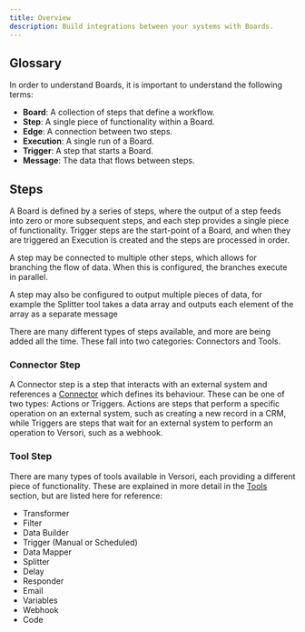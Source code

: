 ```yaml
---
title: Overview
description: Build integrations between your systems with Boards.
---
```



<BoardsOverview />

## Glossary

In order to understand Boards, it is important to understand the following terms:

-   **Board**: A collection of steps that define a workflow.
-   **Step**: A single piece of functionality within a Board.
-   **Edge**: A connection between two steps.
-   **Execution**: A single run of a Board.
-   **Trigger**: A step that starts a Board.
-   **Message**: The data that flows between steps.

## Steps

A Board is defined by a series of steps, where the output of a step feeds into zero or more subsequent steps, and each
step provides a single piece of functionality. Trigger steps are the start-point of a Board, and when they are triggered
an Execution is created and the steps are processed in order.

A step may be connected to multiple other steps, which allows for branching the flow of data. When this is configured,
the branches execute in parallel.

A step may also be configured to output multiple pieces of data, for example the Splitter tool takes a data array and
outputs each element of the array as a separate message

There are many different types of steps available, and more are being added all the time. These fall into two
categories: Connectors and Tools.

### Connector Step

A Connector step is a step that interacts with an external system and references a [Connector](/legacy/concepts/connectors)
which defines its behaviour. These can be one of two types: Actions or Triggers. Actions are steps that perform a
specific operation on an external system, such as creating a new record in a CRM, while Triggers are steps that wait for
an external system to perform an operation to Versori, such as a webhook.

### Tool Step

There are many types of tools available in Versori, each providing a different piece of functionality. These are
explained in more detail in the [Tools](/legacy/integrate/boards/tools) section, but are listed here for reference:

-   Transformer
-   Filter
-   Data Builder
-   Trigger (Manual or Scheduled)
-   Data Mapper
-   Splitter
-   Delay
-   Responder
-   Email
-   Variables
-   Webhook
-   Code
